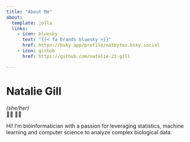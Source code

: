 ```yaml
---
title: "About Me"
about:
  template: jolla
  links:
    - icon: bluesky
      text: "{{< fa brands bluesky >}}"
      href: https://bsky.app/profile/natbytes.bsky.social
    - icon: github
      href: https://github.com/natalie-23-gill

---
```


# Natalie Gill
*(she/her)*   
🏳️‍🌈 🏳️‍⚧️

Hi! I'm bioinformatician with a passion for leveraging statistics, machine learning and computer science to analyze complex biological data.

